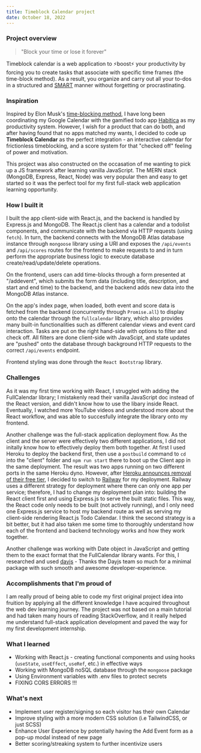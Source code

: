 ```yaml
---
title: Timeblock Calendar project
date: October 18, 2022
---
```


### Project overview

> "Block your time or lose it forever"

Timeblock calendar is a web application to ⚡boost⚡ your productivity by forcing you to create tasks that associate with specific time frames (the time-block method). As a result, you organize and carry out all your to-dos in a structured and [SMART](https://www.atlassian.com/blog/productivity/how-to-write-smart-goals) manner without forgetting or procrastinating.

### Inspiration

Inspired by Elon Musk's [time-blocking method](https://todoist.com/productivity-methods/time-blocking), I have long been coordinating my Google Calendar with the gamified todo app [Habitica](https://habitica.com) as my productivity system. However, I wish for a product that can do both, and after having found that no apps matched my wants, I decided to code up **Timeblock Calendar** as the perfect integration - an interactive calendar for frictionless timeblocking, and a score system for that "checked off" feeling of power and motivation.

This project was also constructed on the occasation of me wanting to pick up a JS framework after learning vanilla JavaScript. The MERN stack (MongoDB, Express, React, Node) was very popular then and easy to get started so it was the perfect tool for my first full-stack web application learning opportunity.

### How I built it

I built the app client-side with React.js, and the backend is handled by Express.js and MongoDB. The React.js client has a calendar and a todolist components, and communicate with the backend via HTTP requests (using `fetch`). In turn, the backend connects with the MongoDB Atlas database instance through `mongoose` library using a URI and exposes the `/api/events` and `/api/scores` routes for the frontend to make requests to and in turn perform the appropriate business logic to execute database create/read/update/delete operations.

On the frontend, users can add time-blocks through a form presented at "/addevent", which submits the form data (including title, description, and start and end time) to the backend, and the backend adds new data into the MongoDB Atlas instance.

On the app's index page, when loaded, both event and score data is fetched from the backend (concurrently through `Promise.all`) to display onto the calendar through the `fullcalendar` library, which also provides many built-in functionalities such as different calendar views and event card interaction. Tasks are put on the right hand-side with options to filter and check off. All filters are done client-side with JavaScipt, and state updates are "pushed" onto the database through background HTTP requests to the correct `/api/events` endpoint.

Frontend styling was done through the `React Bootstrap` library.

### Challenges

As it was my first time working with React, I struggled with adding the FullCalendar library; I mistakenly read their vanilla JavaScript doc instead of the React version, and didn't know how to use the libary inside React. Eventually, I watched more YouTube videos and understood more about the React workflow, and was able to succesfully integrate the library onto my frontend.

Another challenge was the full-stack application deployment flow. As the client and the server were effectively two different applications, I did not initally know how to effectively deploy them both together. At first I used Heroku to deploy the backend first, then use a `postbuild` command to `cd` into the "client" folder and `npm run start` there to boot up the Client app in the same deployment. The result was two apps running on two different ports in the same Heroku dyno. However, after [Heroku announces removal of their free tier](https://techcrunch.com/2022/08/25/heroku-announces-plans-to-eliminate-free-plans-blaming-fraud-and-abuse/), I decided to switch to [Railway](https://railway.app) for my deployment. Railway uses a different strategy for deployment where there can only one app per service; therefore, I had to change my deployment plan into: building the React client first and using Express.js to serve the built static files. This way, the React code only needs to be built (not actively running), and I only need one Express.js service to host my backend route as well as serving my client-side rendering React.js Todo Calendar. I think the second strategy is a bit better, but it had also taken me some time to thoroughly understand how each of the frontend and backend technology works and how they work together.

Another challenge was working with Date object in JavaScript and getting them to the exact format that the FullCalendar library wants. For this, I researched and used [dayjs](https://day.js.org/) - Thanks the Dayjs team so much for a minimal package with such smooth and awesome developer-experience.

### Accomplishments that I'm proud of

I am really proud of being able to code my first original project idea into fruition by applying all the different knowledge I have acquired throughout the web dev learning journey. The project was not based on a main tutorial and had taken many hours of reading StackOverflow, and it really helped me understand full-stack application development and paved the way for my first development internship.

### What I learned

- Working with React.js - creating functional components and using hooks (`useState`, `useEffect`, `useRef`, etc.) in effective ways
- Working with MongoDB noSQL database through the `mongoose` package
- Using Environment variables with .env files to protect secrets
- FIXING CORS ERRORS !!!

### What's next

- Implement user register/signing so each visitor has their own Calendar
- Improve styling with a more modern CSS solution (i.e TailwindCSS, or just SCSS)
- Enhance User Experience by potentially having the Add Event form as a pop-up modal instead of new page
- Better scoring/streaking system to further incentivize users